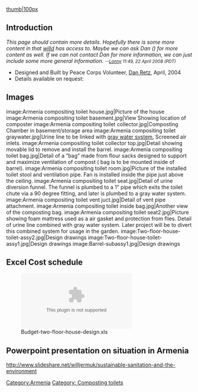 {{PCWlocation|Noyemberyan}}
[[image:Two-floor-house-toilet-assy.jpg|thumb|100px]]
==Introduction==
''This page should contain more details.  Hopefully there is some more content in that [[User:willd|willd]] has access to. Maybe we can ask Dan ({{email|dan_retz|yahoo|com}}) for more content as well.  If we can not contact Dan for more information, we can just include some more general information.  <small>--[[User:Lonny|Lonny]] 11:49, 22 April 2008 (PDT)</small>''

*Designed and Built by Peace Corps Volunteer, [[Dan Retz]], April, 2004
*Details available on request: {{email|dan_retz|yahoo|com}}

==Images==
<gallery>
image:Armenia compositing toilet house.jpg|Picture of the house
image:Armenia compositing toilet basement.jpg|View Showing location of composter
image:Armenia compositing toilet collector.jpg|Composting Chamber in basement/storage area
image:Armenia compositing toilet graywater.jpg|Urine line to be linked with [[gray water system]], Screened air inlets.
image:Armenia compositing toilet collector top.jpg|Detail showing movable lid to remove and install the barrel.
image:Armenia compositing toilet bag.jpg|Detail of a “bag” made from flour sacks designed to support and maximize ventilation of compost ( bag is to be mounted inside of barrel).
image:Armenia compositing toilet room.jpg|Picture of the installed toilet stool and ventilation pipe. Fan is installed inside the pipe just above the ceiling. 
image:Armenia compositing toilet seat.jpg|Detail of urine diversion funnel. The funnel is plumbed to a 1” pipe which exits the toilet chute via a 90 degree fitting, and later is plumbed to a gray water system.
image:Armenia compositing toilet vent juct.jpg|Detail of vent pipe attachment.
image:Armenia compositing toilet inside bag.jpg|Another view of the composting bag.
image:Armenia compositing toilet seat2.jpg|Picture showing foam mattress used as a air gasket and protection from flies. Detail of urine line combined with gray water system. Later project will be to divert this combined system for usage in the garden.
image:Two-floor-house-toilet-assy2.jpg|Design drawings
image:Two-floor-house-toilet-assy1.jpg|Design drawings
image:Barrel-subassy1.jpg|Design drawings
</gallery>



== Excel Cost schedule ==
[[Image:Budget-two-floor-house-design.xls]]

== Powerpoint presentation on situation in Armenia ==

http://www.slideshare.net/willjermuk/sustainable-sanitation-and-the-environment

{{PeaceCorpspage}}

[[Category:Armenia]]
[[Category: Composting toilets]]